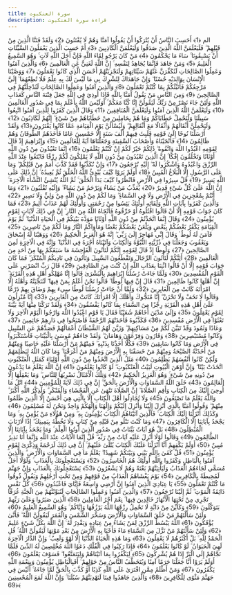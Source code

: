 ```yaml
---
title: سورة العنكبوت
description: قراءة سورة العنكبوت
---
```


الم ﴿1﴾ أَحَسِبَ النَّاسُ أَنْ يُتْرَكُوا أَنْ يَقُولُوا آمَنَّا وَهُمْ لَا يُفْتَنُونَ ﴿2﴾ وَلَقَدْ فَتَنَّا الَّذِينَ مِنْ قَبْلِهِمْ ۖ فَلَيَعْلَمَنَّ اللَّهُ الَّذِينَ صَدَقُوا وَلَيَعْلَمَنَّ الْكَاذِبِينَ ﴿3﴾ أَمْ حَسِبَ الَّذِينَ يَعْمَلُونَ السَّيِّئَاتِ أَنْ يَسْبِقُونَا ۚ سَاءَ مَا يَحْكُمُونَ ﴿4﴾ مَنْ كَانَ يَرْجُو لِقَاءَ اللَّهِ فَإِنَّ أَجَلَ اللَّهِ لَآتٍ ۚ وَهُوَ السَّمِيعُ الْعَلِيمُ ﴿5﴾ وَمَنْ جَاهَدَ فَإِنَّمَا يُجَاهِدُ لِنَفْسِهِ ۚ إِنَّ اللَّهَ لَغَنِيٌّ عَنِ الْعَالَمِينَ ﴿6﴾ وَالَّذِينَ آمَنُوا وَعَمِلُوا الصَّالِحَاتِ لَنُكَفِّرَنَّ عَنْهُمْ سَيِّئَاتِهِمْ وَلَنَجْزِيَنَّهُمْ أَحْسَنَ الَّذِي كَانُوا يَعْمَلُونَ ﴿7﴾ وَوَصَّيْنَا الْإِنْسَانَ بِوَالِدَيْهِ حُسْنًا ۖ وَإِنْ جَاهَدَاكَ لِتُشْرِكَ بِي مَا لَيْسَ لَكَ بِهِ عِلْمٌ فَلَا تُطِعْهُمَا ۚ إِلَيَّ مَرْجِعُكُمْ فَأُنَبِّئُكُمْ بِمَا كُنْتُمْ تَعْمَلُونَ ﴿8﴾ وَالَّذِينَ آمَنُوا وَعَمِلُوا الصَّالِحَاتِ لَنُدْخِلَنَّهُمْ فِي الصَّالِحِينَ ﴿9﴾ وَمِنَ النَّاسِ مَنْ يَقُولُ آمَنَّا بِاللَّهِ فَإِذَا أُوذِيَ فِي اللَّهِ جَعَلَ فِتْنَةَ النَّاسِ كَعَذَابِ اللَّهِ وَلَئِنْ جَاءَ نَصْرٌ مِنْ رَبِّكَ لَيَقُولُنَّ إِنَّا كُنَّا مَعَكُمْ ۚ أَوَلَيْسَ اللَّهُ بِأَعْلَمَ بِمَا فِي صُدُورِ الْعَالَمِينَ ﴿10﴾ وَلَيَعْلَمَنَّ اللَّهُ الَّذِينَ آمَنُوا وَلَيَعْلَمَنَّ الْمُنَافِقِينَ ﴿11﴾ وَقَالَ الَّذِينَ كَفَرُوا لِلَّذِينَ آمَنُوا اتَّبِعُوا سَبِيلَنَا وَلْنَحْمِلْ خَطَايَاكُمْ وَمَا هُمْ بِحَامِلِينَ مِنْ خَطَايَاهُمْ مِنْ شَيْءٍ ۖ إِنَّهُمْ لَكَاذِبُونَ ﴿12﴾ وَلَيَحْمِلُنَّ أَثْقَالَهُمْ وَأَثْقَالًا مَعَ أَثْقَالِهِمْ ۖ وَلَيُسْأَلُنَّ يَوْمَ الْقِيَامَةِ عَمَّا كَانُوا يَفْتَرُونَ ﴿13﴾ وَلَقَدْ أَرْسَلْنَا نُوحًا إِلَىٰ قَوْمِهِ فَلَبِثَ فِيهِمْ أَلْفَ سَنَةٍ إِلَّا خَمْسِينَ عَامًا فَأَخَذَهُمُ الطُّوفَانُ وَهُمْ ظَالِمُونَ ﴿14﴾ فَأَنْجَيْنَاهُ وَأَصْحَابَ السَّفِينَةِ وَجَعَلْنَاهَا آيَةً لِلْعَالَمِينَ ﴿15﴾ وَإِبْرَاهِيمَ إِذْ قَالَ لِقَوْمِهِ اعْبُدُوا اللَّهَ وَاتَّقُوهُ ۖ ذَٰلِكُمْ خَيْرٌ لَكُمْ إِنْ كُنْتُمْ تَعْلَمُونَ ﴿16﴾ إِنَّمَا تَعْبُدُونَ مِنْ دُونِ اللَّهِ أَوْثَانًا وَتَخْلُقُونَ إِفْكًا ۚ إِنَّ الَّذِينَ تَعْبُدُونَ مِنْ دُونِ اللَّهِ لَا يَمْلِكُونَ لَكُمْ رِزْقًا فَابْتَغُوا عِنْدَ اللَّهِ الرِّزْقَ وَاعْبُدُوهُ وَاشْكُرُوا لَهُ ۖ إِلَيْهِ تُرْجَعُونَ ﴿17﴾ وَإِنْ تُكَذِّبُوا فَقَدْ كَذَّبَ أُمَمٌ مِنْ قَبْلِكُمْ ۖ وَمَا عَلَى الرَّسُولِ إِلَّا الْبَلَاغُ الْمُبِينُ ﴿18﴾ أَوَلَمْ يَرَوْا كَيْفَ يُبْدِئُ اللَّهُ الْخَلْقَ ثُمَّ يُعِيدُهُ ۚ إِنَّ ذَٰلِكَ عَلَى اللَّهِ يَسِيرٌ ﴿19﴾ قُلْ سِيرُوا فِي الْأَرْضِ فَانْظُرُوا كَيْفَ بَدَأَ الْخَلْقَ ۚ ثُمَّ اللَّهُ يُنْشِئُ النَّشْأَةَ الْآخِرَةَ ۚ إِنَّ اللَّهَ عَلَىٰ كُلِّ شَيْءٍ قَدِيرٌ ﴿20﴾ يُعَذِّبُ مَنْ يَشَاءُ وَيَرْحَمُ مَنْ يَشَاءُ ۖ وَإِلَيْهِ تُقْلَبُونَ ﴿21﴾ وَمَا أَنْتُمْ بِمُعْجِزِينَ فِي الْأَرْضِ وَلَا فِي السَّمَاءِ ۖ وَمَا لَكُمْ مِنْ دُونِ اللَّهِ مِنْ وَلِيٍّ وَلَا نَصِيرٍ ﴿22﴾ وَالَّذِينَ كَفَرُوا بِآيَاتِ اللَّهِ وَلِقَائِهِ أُولَٰئِكَ يَئِسُوا مِنْ رَحْمَتِي وَأُولَٰئِكَ لَهُمْ عَذَابٌ أَلِيمٌ ﴿23﴾ فَمَا كَانَ جَوَابَ قَوْمِهِ إِلَّا أَنْ قَالُوا اقْتُلُوهُ أَوْ حَرِّقُوهُ فَأَنْجَاهُ اللَّهُ مِنَ النَّارِ ۚ إِنَّ فِي ذَٰلِكَ لَآيَاتٍ لِقَوْمٍ يُؤْمِنُونَ ﴿24﴾ وَقَالَ إِنَّمَا اتَّخَذْتُمْ مِنْ دُونِ اللَّهِ أَوْثَانًا مَوَدَّةَ بَيْنِكُمْ فِي الْحَيَاةِ الدُّنْيَا ۖ ثُمَّ يَوْمَ الْقِيَامَةِ يَكْفُرُ بَعْضُكُمْ بِبَعْضٍ وَيَلْعَنُ بَعْضُكُمْ بَعْضًا وَمَأْوَاكُمُ النَّارُ وَمَا لَكُمْ مِنْ نَاصِرِينَ ﴿25﴾ فَآمَنَ لَهُ لُوطٌ ۘ وَقَالَ إِنِّي مُهَاجِرٌ إِلَىٰ رَبِّي ۖ إِنَّهُ هُوَ الْعَزِيزُ الْحَكِيمُ ﴿26﴾ وَوَهَبْنَا لَهُ إِسْحَاقَ وَيَعْقُوبَ وَجَعَلْنَا فِي ذُرِّيَّتِهِ النُّبُوَّةَ وَالْكِتَابَ وَآتَيْنَاهُ أَجْرَهُ فِي الدُّنْيَا ۖ وَإِنَّهُ فِي الْآخِرَةِ لَمِنَ الصَّالِحِينَ ﴿27﴾ وَلُوطًا إِذْ قَالَ لِقَوْمِهِ إِنَّكُمْ لَتَأْتُونَ الْفَاحِشَةَ مَا سَبَقَكُمْ بِهَا مِنْ أَحَدٍ مِنَ الْعَالَمِينَ ﴿28﴾ أَئِنَّكُمْ لَتَأْتُونَ الرِّجَالَ وَتَقْطَعُونَ السَّبِيلَ وَتَأْتُونَ فِي نَادِيكُمُ الْمُنْكَرَ ۖ فَمَا كَانَ جَوَابَ قَوْمِهِ إِلَّا أَنْ قَالُوا ائْتِنَا بِعَذَابِ اللَّهِ إِنْ كُنْتَ مِنَ الصَّادِقِينَ ﴿29﴾ قَالَ رَبِّ انْصُرْنِي عَلَى الْقَوْمِ الْمُفْسِدِينَ ﴿30﴾ وَلَمَّا جَاءَتْ رُسُلُنَا إِبْرَاهِيمَ بِالْبُشْرَىٰ قَالُوا إِنَّا مُهْلِكُو أَهْلِ هَٰذِهِ الْقَرْيَةِ ۖ إِنَّ أَهْلَهَا كَانُوا ظَالِمِينَ ﴿31﴾ قَالَ إِنَّ فِيهَا لُوطًا ۚ قَالُوا نَحْنُ أَعْلَمُ بِمَنْ فِيهَا ۖ لَنُنَجِّيَنَّهُ وَأَهْلَهُ إِلَّا امْرَأَتَهُ كَانَتْ مِنَ الْغَابِرِينَ ﴿32﴾ وَلَمَّا أَنْ جَاءَتْ رُسُلُنَا لُوطًا سِيءَ بِهِمْ وَضَاقَ بِهِمْ ذَرْعًا وَقَالُوا لَا تَخَفْ وَلَا تَحْزَنْ ۖ إِنَّا مُنَجُّوكَ وَأَهْلَكَ إِلَّا امْرَأَتَكَ كَانَتْ مِنَ الْغَابِرِينَ ﴿33﴾ إِنَّا مُنْزِلُونَ عَلَىٰ أَهْلِ هَٰذِهِ الْقَرْيَةِ رِجْزًا مِنَ السَّمَاءِ بِمَا كَانُوا يَفْسُقُونَ ﴿34﴾ وَلَقَدْ تَرَكْنَا مِنْهَا آيَةً بَيِّنَةً لِقَوْمٍ يَعْقِلُونَ ﴿35﴾ وَإِلَىٰ مَدْيَنَ أَخَاهُمْ شُعَيْبًا فَقَالَ يَا قَوْمِ اعْبُدُوا اللَّهَ وَارْجُوا الْيَوْمَ الْآخِرَ وَلَا تَعْثَوْا فِي الْأَرْضِ مُفْسِدِينَ ﴿36﴾ فَكَذَّبُوهُ فَأَخَذَتْهُمُ الرَّجْفَةُ فَأَصْبَحُوا فِي دَارِهِمْ جَاثِمِينَ ﴿37﴾ وَعَادًا وَثَمُودَ وَقَدْ تَبَيَّنَ لَكُمْ مِنْ مَسَاكِنِهِمْ ۖ وَزَيَّنَ لَهُمُ الشَّيْطَانُ أَعْمَالَهُمْ فَصَدَّهُمْ عَنِ السَّبِيلِ وَكَانُوا مُسْتَبْصِرِينَ ﴿38﴾ وَقَارُونَ وَفِرْعَوْنَ وَهَامَانَ ۖ وَلَقَدْ جَاءَهُمْ مُوسَىٰ بِالْبَيِّنَاتِ فَاسْتَكْبَرُوا فِي الْأَرْضِ وَمَا كَانُوا سَابِقِينَ ﴿39﴾ فَكُلًّا أَخَذْنَا بِذَنْبِهِ ۖ فَمِنْهُمْ مَنْ أَرْسَلْنَا عَلَيْهِ حَاصِبًا وَمِنْهُمْ مَنْ أَخَذَتْهُ الصَّيْحَةُ وَمِنْهُمْ مَنْ خَسَفْنَا بِهِ الْأَرْضَ وَمِنْهُمْ مَنْ أَغْرَقْنَا ۚ وَمَا كَانَ اللَّهُ لِيَظْلِمَهُمْ وَلَٰكِنْ كَانُوا أَنْفُسَهُمْ يَظْلِمُونَ ﴿40﴾ مَثَلُ الَّذِينَ اتَّخَذُوا مِنْ دُونِ اللَّهِ أَوْلِيَاءَ كَمَثَلِ الْعَنْكَبُوتِ اتَّخَذَتْ بَيْتًا ۖ وَإِنَّ أَوْهَنَ الْبُيُوتِ لَبَيْتُ الْعَنْكَبُوتِ ۖ لَوْ كَانُوا يَعْلَمُونَ ﴿41﴾ إِنَّ اللَّهَ يَعْلَمُ مَا يَدْعُونَ مِنْ دُونِهِ مِنْ شَيْءٍ ۚ وَهُوَ الْعَزِيزُ الْحَكِيمُ ﴿42﴾ وَتِلْكَ الْأَمْثَالُ نَضْرِبُهَا لِلنَّاسِ ۖ وَمَا يَعْقِلُهَا إِلَّا الْعَالِمُونَ ﴿43﴾ خَلَقَ اللَّهُ السَّمَاوَاتِ وَالْأَرْضَ بِالْحَقِّ ۚ إِنَّ فِي ذَٰلِكَ لَآيَةً لِلْمُؤْمِنِينَ ﴿44﴾ اتْلُ مَا أُوحِيَ إِلَيْكَ مِنَ الْكِتَابِ وَأَقِمِ الصَّلَاةَ ۖ إِنَّ الصَّلَاةَ تَنْهَىٰ عَنِ الْفَحْشَاءِ وَالْمُنْكَرِ ۗ وَلَذِكْرُ اللَّهِ أَكْبَرُ ۗ وَاللَّهُ يَعْلَمُ مَا تَصْنَعُونَ ﴿45﴾
وَلَا تُجَادِلُوا أَهْلَ الْكِتَابِ إِلَّا بِالَّتِي هِيَ أَحْسَنُ إِلَّا الَّذِينَ ظَلَمُوا مِنْهُمْ ۖ وَقُولُوا آمَنَّا بِالَّذِي أُنْزِلَ إِلَيْنَا وَأُنْزِلَ إِلَيْكُمْ وَإِلَٰهُنَا وَإِلَٰهُكُمْ وَاحِدٌ وَنَحْنُ لَهُ مُسْلِمُونَ ﴿46﴾ وَكَذَٰلِكَ أَنْزَلْنَا إِلَيْكَ الْكِتَابَ ۚ فَالَّذِينَ آتَيْنَاهُمُ الْكِتَابَ يُؤْمِنُونَ بِهِ ۖ وَمِنْ هَٰؤُلَاءِ مَنْ يُؤْمِنُ بِهِ ۚ وَمَا يَجْحَدُ بِآيَاتِنَا إِلَّا الْكَافِرُونَ ﴿47﴾ وَمَا كُنْتَ تَتْلُو مِنْ قَبْلِهِ مِنْ كِتَابٍ وَلَا تَخُطُّهُ بِيَمِينِكَ ۖ إِذًا لَارْتَابَ الْمُبْطِلُونَ ﴿48﴾ بَلْ هُوَ آيَاتٌ بَيِّنَاتٌ فِي صُدُورِ الَّذِينَ أُوتُوا الْعِلْمَ ۚ وَمَا يَجْحَدُ بِآيَاتِنَا إِلَّا الظَّالِمُونَ ﴿49﴾ وَقَالُوا لَوْلَا أُنْزِلَ عَلَيْهِ آيَاتٌ مِنْ رَبِّهِ ۖ قُلْ إِنَّمَا الْآيَاتُ عِنْدَ اللَّهِ وَإِنَّمَا أَنَا نَذِيرٌ مُبِينٌ ﴿50﴾ أَوَلَمْ يَكْفِهِمْ أَنَّا أَنْزَلْنَا عَلَيْكَ الْكِتَابَ يُتْلَىٰ عَلَيْهِمْ ۚ إِنَّ فِي ذَٰلِكَ لَرَحْمَةً وَذِكْرَىٰ لِقَوْمٍ يُؤْمِنُونَ ﴿51﴾ قُلْ كَفَىٰ بِاللَّهِ بَيْنِي وَبَيْنَكُمْ شَهِيدًا ۖ يَعْلَمُ مَا فِي السَّمَاوَاتِ وَالْأَرْضِ ۗ وَالَّذِينَ آمَنُوا بِالْبَاطِلِ وَكَفَرُوا بِاللَّهِ أُولَٰئِكَ هُمُ الْخَاسِرُونَ ﴿52﴾ وَيَسْتَعْجِلُونَكَ بِالْعَذَابِ ۚ وَلَوْلَا أَجَلٌ مُسَمًّى لَجَاءَهُمُ الْعَذَابُ وَلَيَأْتِيَنَّهُمْ بَغْتَةً وَهُمْ لَا يَشْعُرُونَ ﴿53﴾ يَسْتَعْجِلُونَكَ بِالْعَذَابِ وَإِنَّ جَهَنَّمَ لَمُحِيطَةٌ بِالْكَافِرِينَ ﴿54﴾ يَوْمَ يَغْشَاهُمُ الْعَذَابُ مِنْ فَوْقِهِمْ وَمِنْ تَحْتِ أَرْجُلِهِمْ وَيَقُولُ ذُوقُوا مَا كُنْتُمْ تَعْمَلُونَ ﴿55﴾ يَا عِبَادِيَ الَّذِينَ آمَنُوا إِنَّ أَرْضِي وَاسِعَةٌ فَإِيَّايَ فَاعْبُدُونِ ﴿56﴾ كُلُّ نَفْسٍ ذَائِقَةُ الْمَوْتِ ۖ ثُمَّ إِلَيْنَا تُرْجَعُونَ ﴿57﴾ وَالَّذِينَ آمَنُوا وَعَمِلُوا الصَّالِحَاتِ لَنُبَوِّئَنَّهُمْ مِنَ الْجَنَّةِ غُرَفًا تَجْرِي مِنْ تَحْتِهَا الْأَنْهَارُ خَالِدِينَ فِيهَا ۚ نِعْمَ أَجْرُ الْعَامِلِينَ ﴿58﴾ الَّذِينَ صَبَرُوا وَعَلَىٰ رَبِّهِمْ يَتَوَكَّلُونَ ﴿59﴾ وَكَأَيِّنْ مِنْ دَابَّةٍ لَا تَحْمِلُ رِزْقَهَا اللَّهُ يَرْزُقُهَا وَإِيَّاكُمْ ۚ وَهُوَ السَّمِيعُ الْعَلِيمُ ﴿60﴾ وَلَئِنْ سَأَلْتَهُمْ مَنْ خَلَقَ السَّمَاوَاتِ وَالْأَرْضَ وَسَخَّرَ الشَّمْسَ وَالْقَمَرَ لَيَقُولُنَّ اللَّهُ ۖ فَأَنَّىٰ يُؤْفَكُونَ ﴿61﴾ اللَّهُ يَبْسُطُ الرِّزْقَ لِمَنْ يَشَاءُ مِنْ عِبَادِهِ وَيَقْدِرُ لَهُ ۚ إِنَّ اللَّهَ بِكُلِّ شَيْءٍ عَلِيمٌ ﴿62﴾ وَلَئِنْ سَأَلْتَهُمْ مَنْ نَزَّلَ مِنَ السَّمَاءِ مَاءً فَأَحْيَا بِهِ الْأَرْضَ مِنْ بَعْدِ مَوْتِهَا لَيَقُولُنَّ اللَّهُ ۚ قُلِ الْحَمْدُ لِلَّهِ ۚ بَلْ أَكْثَرُهُمْ لَا يَعْقِلُونَ ﴿63﴾ وَمَا هَٰذِهِ الْحَيَاةُ الدُّنْيَا إِلَّا لَهْوٌ وَلَعِبٌ ۚ وَإِنَّ الدَّارَ الْآخِرَةَ لَهِيَ الْحَيَوَانُ ۚ لَوْ كَانُوا يَعْلَمُونَ ﴿64﴾ فَإِذَا رَكِبُوا فِي الْفُلْكِ دَعَوُا اللَّهَ مُخْلِصِينَ لَهُ الدِّينَ فَلَمَّا نَجَّاهُمْ إِلَى الْبَرِّ إِذَا هُمْ يُشْرِكُونَ ﴿65﴾ لِيَكْفُرُوا بِمَا آتَيْنَاهُمْ وَلِيَتَمَتَّعُوا ۖ فَسَوْفَ يَعْلَمُونَ ﴿66﴾ أَوَلَمْ يَرَوْا أَنَّا جَعَلْنَا حَرَمًا آمِنًا وَيُتَخَطَّفُ النَّاسُ مِنْ حَوْلِهِمْ ۚ أَفَبِالْبَاطِلِ يُؤْمِنُونَ وَبِنِعْمَةِ اللَّهِ يَكْفُرُونَ ﴿67﴾ وَمَنْ أَظْلَمُ مِمَّنِ افْتَرَىٰ عَلَى اللَّهِ كَذِبًا أَوْ كَذَّبَ بِالْحَقِّ لَمَّا جَاءَهُ ۚ أَلَيْسَ فِي جَهَنَّمَ مَثْوًى لِلْكَافِرِينَ ﴿68﴾ وَالَّذِينَ جَاهَدُوا فِينَا لَنَهْدِيَنَّهُمْ سُبُلَنَا ۚ وَإِنَّ اللَّهَ لَمَعَ الْمُحْسِنِينَ ﴿69﴾
